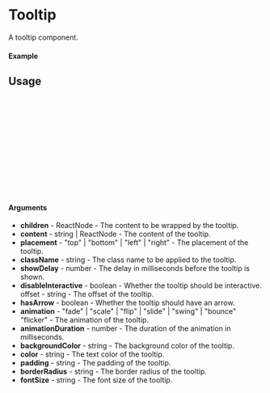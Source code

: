 
<Meta of={Tooltip} title="Tooltip" />

# Tooltip

A tooltip component.

#### Example

<Canvas of={Tooltip.Default} />

## Usage

```ts
import {Tooltip} from "react-simtip";

const Example = () => {
  return (
      <Tooltip
        content="Tooltip content"
      >
        <span>Hover me</span>
      </Tooltip>
  );
};

export default Example;
```

#### Arguments

- **children** - ReactNode - The content to be wrapped by the tooltip.
- **content** - string | ReactNode - The content of the tooltip.
- **placement** - "top" | "bottom" | "left" | "right" - The placement of the tooltip.
- **className** - string - The class name to be applied to the tooltip.
- **showDelay** - number - The delay in milliseconds before the tooltip is shown.
- **disableInteractive** - boolean - Whether the tooltip should be interactive.
  offset - string - The offset of the tooltip.
- **hasArrow** - boolean - Whether the tooltip should have an arrow.
- **animation** - "fade" | "scale" | "flip" | "slide" | "swing" | "bounce" "flicker" - The animation of the tooltip.
- **animationDuration** - number - The duration of the animation in milliseconds.
- **backgroundColor** - string - The background color of the tooltip.
- **color** - string - The text color of the tooltip.
- **padding** - string - The padding of the tooltip.
- **borderRadius** - string - The border radius of the tooltip.
- **fontSize** - string - The font size of the tooltip.

